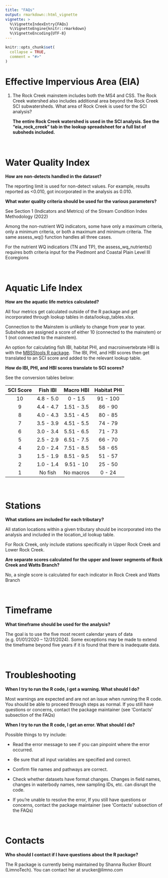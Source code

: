 ```yaml
---
title: "FAQs"
output: rmarkdown::html_vignette
vignette: >
  %\VignetteIndexEntry{FAQs}
  %\VignetteEngine{knitr::rmarkdown}
  %\VignetteEncoding{UTF-8}
---
```


```r
knitr::opts_chunk$set(
  collapse = TRUE,
  comment = "#>"
)
```

# Effective Impervious Area (EIA)

1.  The Rock Creek mainstem includes both the MS4 and CSS. The Rock Creek watershed also includes additional area beyond the Rock Creek SCI subwatersheds. What area of Rock Creek is used for the SCI analysis?

    **The entire Rock Creek watershed is used in the SCI analysis. See the "eia_rock_creek" tab in the lookup spreadsheet for a full list of subsheds included.**

<br>

# Water Quality Index

**How are non-detects handled in the dataset?**

The reporting limit is used for non-detect values. For example, results reported as \<0.010, got incorporated in the analysis as 0.010.

**What water quality criteria should be used for the various parameters?**

See Section 1 (Indicators and Metrics) of the Stream Condition Index Methodology (2022)

Among the non-nutrient WQ indicators, some have only a maximum criteria, only a minimum criteria, or both a maximum and minimum criteria. The same assess_wq() function handles all three cases.

For the nutrient WQ indicatiors (TN and TP), the assess_wq_nutrients() requires both criteria input for the Piedmont and Coastal Plain Level III Ecoregions

<br>

# Aquatic Life Index

**How are the aquatic life metrics calculated?** 

All four metrics get calculated outside of the R package and get incorporated through lookup tables in data/lookup_tables.xlsx.

Connection to the Mainstem is unlikely to change from year to year. Subsheds are assigned a score of either 10 (connected to the mainstem) or 1 (not connected to the mainstem).

An option for calculating fish IBI, habitat PHI, and macroinvertebrate HBI is with the [MBSStools R package](https://leppott.github.io/MBSStools/articles/MBSStools_vignette.html).  The IBI, PHI, and HBI scores then get translated to an SCI score and added to the relevant lookup table.

**How do IBI, PHI, and HBI scores translate to SCI scores?**

See the conversion tables below:

| SCI Score | Fish IBI  | Macro HBI  | Habitat PHI |
|:---------:|:---------:|:----------:|:-----------:|
|    10     | 4.8 - 5.0 |  0 - 1.5   |  91 - 100   |
|     9     | 4.4 - 4.7 | 1.51 - 3.5 |   86 - 90   |
|     8     | 4.0 - 4.3 | 3.51 - 4.5 |   80 - 85   |
|     7     | 3.5 - 3.9 | 4.51 - 5.5 |   74 - 79   |
|     6     | 3.0 - 3.4 | 5.51 - 6.5 |   71 - 73   |
|     5     | 2.5 - 2.9 | 6.51 - 7.5 |   66 - 70   |
|     4     | 2.0 - 2.4 | 7.51 - 8.5 |   58 - 65   |
|     3     | 1.5 - 1.9 | 8.51 - 9.5 |   51 - 57   |
|     2     | 1.0 - 1.4 | 9.51 - 10  |   25 - 50   |
|     1     |  No fish  | No macros  |   0 - 24    |

<br>

# Stations

**What stations are included for each tributary?**

All station locations within a given tributary should be incorporated into the analysis and included in the location_id lookup table.

For Rock Creek, only include stations specifically in Upper Rock Creek and Lower Rock Creek.

**Are separate scores calculated for the upper and lower segments of Rock Creek and Watts Branch?**

No, a single score is calculated for each indicator in Rock Creek and Watts Branch

<br>

# Timeframe

**What timeframe should be used for the analysis?**

The goal is to use the five most recent calendar years of data (e.g. 01/01/2020 -- 12/31/2024). Some exceptions may be made to extend the timeframe beyond five years if it is found that there is inadequate data.

<br>

# Troubleshooting

**When I try to run the R code, I get a warning. What should I do?**

Most warnings are expected and are not an issue when running the R code. You should be able to proceed through steps as normal. If you still have questions or concerns, contact the package maintainer (see 'Contacts' subsection of the FAQs)

**When I try to run the R code, I get an error. What should I do?**

Possible things to try include:

-   Read the error message to see if you can pinpoint where the error occurred.

-   ·Be sure that all input variables are specified and correct.

-   Confirm file names and pathways are correct.

-   Check whether datasets have format changes. Changes in field names, changes in waterbody names, new sampling IDs, etc. can disrupt the code.

-   If you're unable to resolve the error, If you still have questions or concerns, contact the package maintainer (see 'Contacts' subsection of the FAQs)

<br>

# Contacts

**Who should I contact if I have questions about the R package?**

The R package is currently being maintained by Shanna Rucker Blount (LimnoTech). You can contact her at srucker\@limno.com
